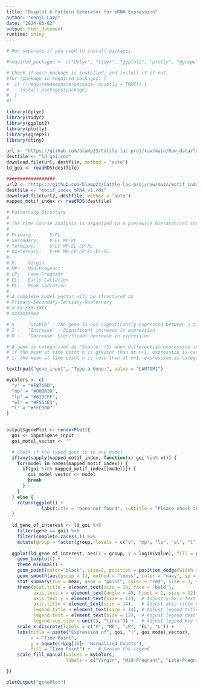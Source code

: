 ```yaml
---
title: "Boxplot & Pattern Generator for mRNA Expression"
author: "Benji Lamp"
date: "2024-05-02"
output: html_document
runtime: shiny
---
```

```r

# Run seperate if you need to install packages. 

#required_packages <- c("dplyr", "tidyr", "ggplot2", "plotly", "ggrepel", "shiny")

# Check if each package is installed, and install it if not
#for (package in required_packages) {
#  if (!requireNamespace(package, quietly = TRUE)) {
#    install.packages(package)
#  }
#}

```

```r
library(dplyr)
library(tidyr)
library(ggplot2)
library(plotly)
library(ggrepel)
library(shiny) 

url <- "https://github.com/blamp23/Cattle-lac-proj/raw/main/Raw_data/ld_goi.rds"
destfile <- "ld_goi.rds"
download.file(url, destfile, method = "auto")
ld_goi <- readRDS(destfile)

##################
url2 <- "https://github.com/blamp23/Cattle-lac-proj/raw/main/motif_index_mRNA_v1.rds"
destfile <- "motif_index_mRNA_v1.rds"
download.file(url2, destfile, method = "auto")
mapped_motif_index <- readRDS(destfile)

```


```r
# Patterning Structure
# 
# The time course analysis is organized in a piecewise hierarchical structure with 4 tiers. 
# 
# Primary:		V-PL
# Secondary:	V-EL MP-PL
# Tertiary:		V-LP MP-EL LP-PL
# Quaternary:	V-MP MP-LP LP-EL EL-PL
# 
# V:    Virgin
# MP:   Mid-Pregnant 
# LP: 	Late-Pregnant
# EL: 	Early Lactation
# PL: 	Peak Lactation
# 
# A complete model vector will be structured as 
# Primary-Secondary-Tertiary-Quaternary
# X-XX-XXX-XXXX
# XXXXXXXXXX

# S - 	‘Stable’ - The gene is not significantly expressed between 2 time points
# I -   ‘Increase’ - Significant increase in expression
# D - 	‘Decrease’ Significant decrease in expression

# A gene is categorized as 'Stable' (S) when differential expression is not significant (padj. > 0.05). For significant differential expression, the mean of normalized counts is assessed:
# if the mean at time point n is greater than at n+1, expression is categorized as 'Decreases' (D); 
# if the mean at time point n is less than at n+1, expression is categorized as 'Increases' (I).
```

```r
textInput("gene_input", "Type a Gene:", value = "LAMTOR1")
```

```r
myColors <- c(
  "v" = "#F8766D",
  "mp" = "#00BA38",
  "lp" = "#619CFF",
  "el" = "#F564E3", 
  "l" = "#FFC000" 
)


output$genePlot <- renderPlot({
  goi <- input$gene_input
  goi_model_vector <- ""

  # Check if the typed gene is in any model
  if(any(sapply(mapped_motif_index, function(x) goi %in% x))) {
    for(model in names(mapped_motif_index)) {
      if(goi %in% mapped_motif_index[[model]]) {
        goi_model_vector <- model
        break
      }
    }
  } else {
    return(ggplot() + 
             labs(title = "Gene not found", subtitle = "Please check the gene name and try again."))
  }
  
  ld_gene_of_interest <- ld_goi %>% 
    filter(gene == goi) %>%
    filter(complete.cases(.)) %>%
    mutate(group = factor(group, levels = c("v", "mp", "lp", "el", "l")))
  
  ggplot(ld_gene_of_interest, aes(x = group, y = log10(value), fill = group)) +
    geom_boxplot() +
    theme_minimal() +
    geom_point(color="black", size=2, position = position_dodge(width = 0.75)) +
    geom_smooth(aes(group = 1), method = "loess", color = "navy", se = FALSE, size = 2.25) +
    stat_summary(fun = mean, geom = "point", color = "red", size = 3, shape = 18) +
    theme(plot.title = element_text(size = 18, face = 'bold'), 
          axis.text.x = element_text(angle = 45, hjust = 1, size = 12),  # Adjust x-axis text size
          axis.text.y = element_text(size = 12),  # Adjust y-axis text size
          axis.title = element_text(size = 14),   # Adjust axis title size
          legend.title = element_text(size = 14), # Adjust legend title size
          legend.text = element_text(size = 12),  # Adjust legend text size
          legend.key.size = unit(3, "lines")) +   # Adjust legend key size
    scale_x_discrete(labels = c("V", "MP", "LP", "EL", "L")) +
    labs(title = paste("Expression of", goi, "|", goi_model_vector),
         x = "Time Point",
         y = bquote(~Log[10]~ 'Normalized Counts'),
         fill = "Time Point") +   # Rename the legend
    scale_fill_manual(values = myColors,
                      labels = c("Virgin", "Mid-Pregnant", "Late-Pregnant", "Early Lactation", "Peak Lactation"))

})
```

```r
plotOutput("genePlot")
```